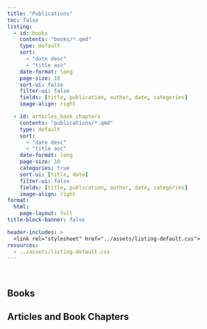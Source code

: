 ```yaml
---
title: "Publications"
toc: false
listing:
  - id: books
    contents: "books/*.qmd"
    type: default
    sort: 
      - "date desc"
      - "title asc"
    date-format: long
    page-size: 10
    sort-ui: false
    filter-ui: false
    fields: [title, publication, author, date, categories]
    image-align: right

  - id: articles_book_chapters
    contents: "publications/*.qmd"
    type: default
    sort: 
      - "date desc"
      - "title asc"
    date-format: long
    page-size: 10
    categories: true
    sort-ui: [title, date]
    filter-ui: false
    fields: [title, publication, author, date, categories]
    image-align: right
format: 
  html: 
    page-layout: full
title-block-banner: false

header-includes: >
  <link rel="stylesheet" href="../assets/listing-default.css">
resources:
  - ../assets/listing-default.css
---
```


<br>

## **Books**

::: {#books}
:::

## **Articles and Book Chapters**

::: {#articles_book_chapters}
:::

